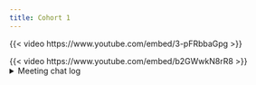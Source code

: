 ```yaml
---
title: Cohort 1
---
```

{{< video https://www.youtube.com/embed/3-pFRbbaGpg >}}

{{< video https://www.youtube.com/embed/b2GWwkN8rR8 >}}
<details>
<summary>
Meeting chat log
</summary>
```
00:43:56	Tinashe Tapera:	https://www.tidyverse.org/blog/2017/12/workflow-vs-script/
00:45:19	Jon Harmon (jonthegeek):	That blog led to one of my favorite hex stickers: "Everything I Know Is From Jenny Bryan" https://raw.githubusercontent.com/MonkmanMH/EIKIFJB/main/EIKIFJB_sigmar_hex.png
```
</details>

